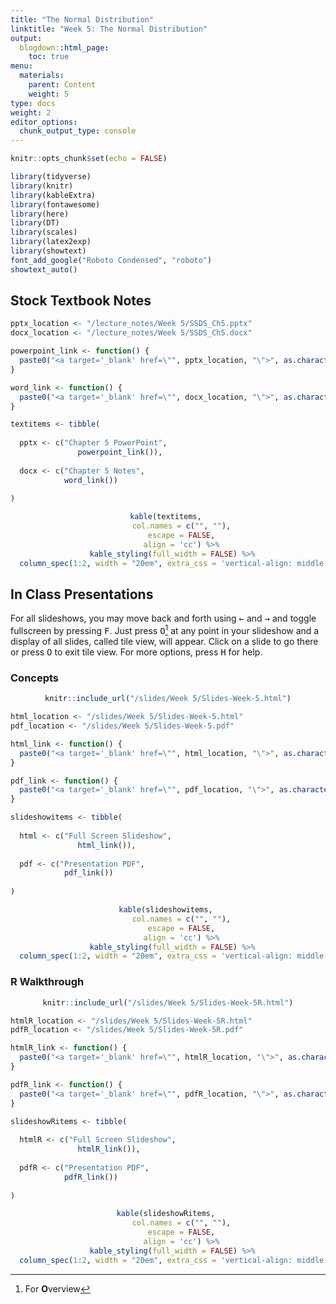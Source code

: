 ```yaml
---
title: "The Normal Distribution"
linktitle: "Week 5: The Normal Distribution"
output:
  blogdown::html_page:
    toc: true
menu:
  materials:
    parent: Content
    weight: 5
type: docs
weight: 2
editor_options: 
  chunk_output_type: console
---
```


<script>
  function resizeIframe(obj) {
    obj.style.height = obj.contentWindow.document.body.scrollHeight + 'px';
  }
</script>

<style>
  .hvr-sweep-to-left {
    display: inline-block;
    vertical-align: middle;
    -webkit-transform: perspective(1px) translateZ(0);
    transform: perspective(1px) translateZ(0);
    box-shadow: 0 0 1px rgba(0, 0, 0, 0);
    position: relative;
    -webkit-transition-property: color;
    transition-property: color;
    -webkit-transition-duration: 0.25s;
    transition-duration: 0.25s;
  }

.hvr-sweep-to-left:before {
  content: "";
  position: absolute;
  z-index: -1;
  top: 0;
  left: 0;
  right: 0;
  bottom: 0;
  background: #761756;
    -webkit-transform: scaleX(0);
  transform: scaleX(0);
  -webkit-transform-origin: 100% 50%;
  transform-origin: 100% 50%;
  -webkit-transition-property: transform;
  transition-property: transform;
  -webkit-transition-duration: 0.3s;
  transition-duration: 0.3s;
  -webkit-transition-timing-function: ease-out;
  transition-timing-function: ease-out;
}

.hvr-sweep-to-left:hover, .hvr-sweep-to-left:focus, .hvr-sweep-to-left:active {
  color: white;
}

.hvr-sweep-to-left:hover:before, .hvr-sweep-to-left:focus:before, .hvr-sweep-to-left:active:before {
  -webkit-transform: scaleX(1);
  transform: scaleX(1);
}

table > tbody > tr:hover > td, table > tbody > tr:hover > th {
  background-color: #ffffff;
}
</style>

```r
knitr::opts_chunk$set(echo = FALSE)

library(tidyverse)
library(knitr)
library(kableExtra)
library(fontawesome)
library(here)
library(DT)
library(scales)
library(latex2exp)
library(showtext)
font_add_google("Roboto Condensed", "roboto")
showtext_auto()
```

## Stock Textbook Notes

```r

pptx_location <- "/lecture_notes/Week 5/SSDS_Ch5.pptx"
docx_location <- "/lecture_notes/Week 5/SSDS_Ch5.docx"

powerpoint_link <- function() {
  paste0("<a target='_blank' href=\"", pptx_location, "\">", as.character(fa("file-powerpoint", fill = "#d04423", width = "2em")), "</a>")
}

word_link <- function() {
  paste0("<a target='_blank' href=\"", docx_location, "\">", as.character(fa("file-word", fill = "#00a4ef", width = "2em")), "</a>")
}

textitems <- tibble(
  
  pptx <- c("Chapter 5 PowerPoint",
               powerpoint_link()),
  
  docx <- c("Chapter 5 Notes",
            word_link())
  
)

```

<center>
```r
kable(textitems, 
      col.names = c("", ""),
      escape = FALSE,
      align = 'cc') %>%
  kable_styling(full_width = FALSE) %>%
  column_spec(1:2, width = "20em", extra_css = 'vertical-align: middle !important;', background = "#ffffff")
```
</center>

## In Class Presentations
For all slideshows, you may move back and forth using <kbd>←</kbd> and <kbd>→</kbd> and toggle fullscreen by pressing <kbd>F</kbd>. Just press <kbd>O</kbd>[^1] at any point in your slideshow and a display of all slides, called tile view, will appear. Click on a slide to go there or press <kbd>O</kbd> to exit tile view. For more options, press <kbd>H</kbd> for help.

### Concepts

<center>
```r
knitr::include_url("/slides/Week 5/Slides-Week-5.html")
```
</center>

```r

html_location <- "/slides/Week 5/Slides-Week-5.html"
pdf_location <- "/slides/Week 5/Slides-Week-5.pdf"

html_link <- function() {
  paste0("<a target='_blank' href=\"", html_location, "\">", as.character(fa("person-chalkboard", fill = "#7ead86", width = "3em")), "</a>")
}

pdf_link <- function() {
  paste0("<a target='_blank' href=\"", pdf_location, "\">", as.character(fa("file-pdf", fill = "#f40f02", width = "2em")), "</a>")
}

slideshowitems <- tibble(
  
  html <- c("Full Screen Slideshow",
               html_link()),
  
  pdf <- c("Presentation PDF",
            pdf_link())
  
)

```

<center>
```r
kable(slideshowitems, 
      col.names = c("", ""),
      escape = FALSE,
      align = 'cc') %>%
  kable_styling(full_width = FALSE) %>%
  column_spec(1:2, width = "20em", extra_css = 'vertical-align: middle !important;', background = "#ffffff")
```
</center>

### R Walkthrough

<center>
```r
knitr::include_url("/slides/Week 5/Slides-Week-5R.html")
```
</center>

```r

htmlR_location <- "/slides/Week 5/Slides-Week-5R.html"
pdfR_location <- "/slides/Week 5/Slides-Week-5R.pdf"

htmlR_link <- function() {
  paste0("<a target='_blank' href=\"", htmlR_location, "\">", as.character(fa("person-chalkboard", fill = "#7ead86", width = "3em")), "</a>")
}

pdfR_link <- function() {
  paste0("<a target='_blank' href=\"", pdfR_location, "\">", as.character(fa("file-pdf", fill = "#f40f02", width = "2em")), "</a>")
}

slideshowRitems <- tibble(
  
  htmlR <- c("Full Screen Slideshow",
               htmlR_link()),
  
  pdfR <- c("Presentation PDF",
            pdfR_link())
  
)

```

<center>
```r
kable(slideshowRitems, 
      col.names = c("", ""),
      escape = FALSE,
      align = 'cc') %>%
  kable_styling(full_width = FALSE) %>%
  column_spec(1:2, width = "20em", extra_css = 'vertical-align: middle !important;', background = "#ffffff")
```
</center>

[^1]: For <b>O</b>verview

